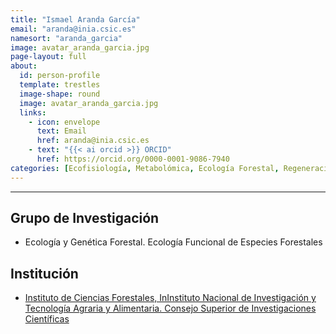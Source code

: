 ```yaml
---
title: "Ismael Aranda García"
email: "aranda@inia.csic.es"  
namesort: "aranda_garcia"
image: avatar_aranda_garcia.jpg
page-layout: full
about: 
  id: person-profile
  template: trestles
  image-shape: round
  image: avatar_aranda_garcia.jpg
  links:
    - icon: envelope
      text: Email
      href: aranda@inia.csic.es
    - text: "{{< ai orcid >}} ORCID"
      href: https://orcid.org/0000-0001-9086-7940
categories: [Ecofisiología, Metabolómica, Ecología Forestal, Regeneración]
---
```

 
<hr>

:::{#person-profile}

## Grupo de Investigación
- Ecología y Genética Forestal. Ecología Funcional de Especies Forestales

## Institución
- [Instituto de Ciencias Forestales, InInstituto Nacional de Investigación y Tecnología Agraria y Alimentaria. Consejo Superior de Investigaciones Científicas](https://www.inia.es/)

:::
